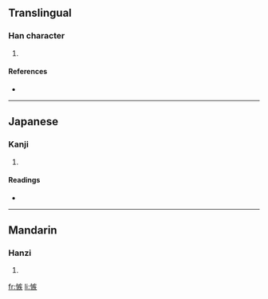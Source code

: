 ==Translingual==

===Han character===
{{Han char|rn=61|rad=心|as=10|sn=13|four=|canj=心大人大 (PKOK)}}

# {{defn|Han|sort=心10}}

====References====
* {{Han ref|kx=0396.230|dkj=10998|dj=0735.110|hdz=42338.130|uh=6131|ud=24881}}

----

==Japanese==

===Kanji===
{{ja-kanji|grade=|rs=心10}}

# {{defn|Japanese}}

====Readings====
* {{ja-readings|on=[[しつ]] (shitsu), [[しち]] (shichi)|kun=[[くるしむ]] (kurushimu)}}

----

==Mandarin==

===Hanzi===
{{cmn-hanzi|pin=[[jí]] ([[ji2]])|wg=chi<sup>2</sup>}}

# {{defn|Mandarin}}

[[fr:愱]]
[[li:愱]]